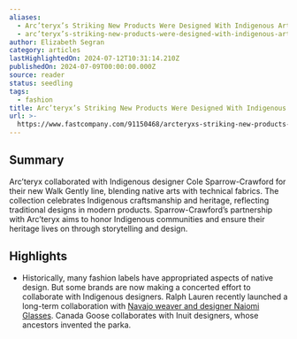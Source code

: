 ```yaml
---
aliases:
  - Arc’teryx’s Striking New Products Were Designed With Indigenous Artists
  - arc’teryx’s-striking-new-products-were-designed-with-indigenous-artists
author: Elizabeth Segran
category: articles
lastHighlightedOn: 2024-07-12T10:31:14.210Z
publishedOn: 2024-07-09T00:00:00.000Z
source: reader
status: seedling
tags:
  - fashion
title: Arc’teryx’s Striking New Products Were Designed With Indigenous Artists
url: >-
  https://www.fastcompany.com/91150468/arcteryxs-striking-new-products-were-designed-with-indigenous-artists?utm_source=news.futureparty.com&utm_medium=newsletter&utm_campaign=a-second-you
---
```

## Summary

Arc’teryx collaborated with Indigenous designer Cole Sparrow-Crawford for their new Walk Gently line, blending native arts with technical fabrics. The collection celebrates Indigenous craftsmanship and heritage, reflecting traditional designs in modern products. Sparrow-Crawford’s partnership with Arc’teryx aims to honor Indigenous communities and ensure their heritage lives on through storytelling and design.

## Highlights

- Historically, many fashion labels have appropriated aspects of native design. But some brands are now making a concerted effort to collaborate with Indigenous designers. Ralph Lauren recently launched a long-term collaboration with [Navajo weaver and designer Naiomi Glasses](https://www.fastcompany.com/90992100/ralph-laurens-new-collection-redefines-the-american-aesthetic). Canada Goose collaborates with Inuit designers, whose ancestors invented the parka.
